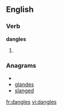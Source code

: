 ==English==
===Verb===
'''dangles'''
# {{third-person singular of|[[dangle]]}}

===Anagrams===
* {{alphagram|adeglns}}
* [[glandes#English|glandes]]
* [[slanged#English|slanged]]


[[fr:dangles]]
[[vi:dangles]]